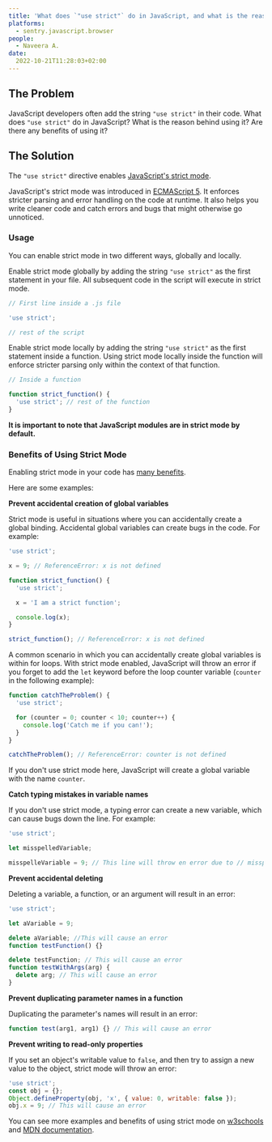 ```yaml
---
title: 'What does `"use strict"` do in JavaScript, and what is the reasoning behind it?'
platforms:
  - sentry.javascript.browser
people:
  - Naveera A.
date:
  2022-10-21T11:28:03+02:00
---
```


## The Problem

JavaScript developers often add the string `"use strict"` in their code. What does `"use strict"` do in JavaScript? What is the reason behind using it? Are there any benefits of using it?

## The Solution

The `"use strict"` directive enables [JavaScript's strict mode](https://developer.mozilla.org/en-US/docs/Web/JavaScript/Reference/Strict_mode).

JavaScript's strict mode was introduced in [ECMAScript 5](https://en.wikipedia.org/wiki/ECMAScript). It enforces stricter parsing and error handling on the code at runtime. It also helps you write cleaner code and catch errors and bugs that might otherwise go unnoticed.

### Usage

You can enable strict mode in two different ways, globally and locally.

Enable strict mode globally by adding the string `"use strict"` as the first statement in your file. All subsequent code in the script will execute in strict mode.

```javascript
// First line inside a .js file

'use strict';

// rest of the script

```

Enable strict mode locally by adding the string `"use strict"` as the first statement inside a function. Using strict mode locally inside the function will enforce stricter parsing only within the context of that function.

```javascript
// Inside a function

function strict_function() {
  'use strict'; // rest of the function
}
```

**It is important to note that JavaScript modules are in strict mode by default.**

### Benefits of Using Strict Mode

Enabling strict mode in your code has [many benefits](https://johnresig.com/blog/ecmascript-5-strict-mode-json-and-more/).

Here are some examples:

**Prevent accidental creation of global variables**

Strict mode is useful in situations where you can accidentally create a global binding. Accidental global variables can create bugs in the code. For example:

```javascript
'use strict';

x = 9; // ReferenceError: x is not defined
```

```javascript
function strict_function() {
  'use strict';

  x = 'I am a strict function';

  console.log(x);
}

strict_function(); // ReferenceError: x is not defined
```

A common scenario in which you can accidentally create global variables is within for loops. With strict mode enabled, JavaScript will throw an error if you forget to add the `let` keyword before the loop counter variable (`counter` in the following example):

```javascript
function catchTheProblem() {
  'use strict';

  for (counter = 0; counter < 10; counter++) {
    console.log('Catch me if you can!');
  }
}

catchTheProblem(); // ReferenceError: counter is not defined
```

If you don't use strict mode here, JavaScript will create a global variable with the name `counter`.

**Catch typing mistakes in variable names**

If you don't use strict mode, a typing error can create a new variable, which can cause bugs down the line. For example:

```javascript
'use strict';

let misspelledVariable;

misspelleVariable = 9; // This line will throw en error due to // misspelling of "misspelledVariable"
```

**Prevent accidental deleting**

Deleting a variable, a function, or an argument will result in an error:

```javascript
'use strict';

let aVariable = 9;

delete aVariable; //This will cause an error
function testFunction() {}

delete testFunction; // This will cause an error
function testWithArgs(arg) {
  delete arg; // This will cause an error
}
```

**Prevent duplicating parameter names in a function**

Duplicating the parameter's names will result in an error:

```javascript
function test(arg1, arg1) {} // This will cause an error
```

**Prevent writing to read-only properties**

If you set an object's writable value to `false`, and then try to assign a new value to the object, strict mode will throw an error:

```javascript
'use strict';
const obj = {};
Object.defineProperty(obj, 'x', { value: 0, writable: false });
obj.x = 9; // This will cause an error
```

You can see more examples and benefits of using strict mode on [w3schools](https://www.w3schools.com/js/js_strict.asp) and [MDN documentation](https://developer.mozilla.org/en-US/docs/Web/JavaScript/Reference/Strict_mode).
